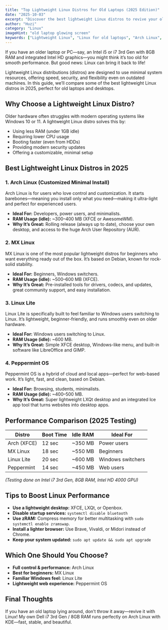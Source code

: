 ```yaml
---
title: "Top Lightweight Linux Distros for Old Laptops (2025 Edition)"
date: "2025-10-03"
excerpt: "Discover the best lightweight Linux distros to revive your old laptop in 2025. Compare Arch Linux, MX Linux, and Linux Lite for performance, RAM usage, and ease of use."
author: "Huzi"
category: "Linux"
imageHint: "old laptop glowing screen"
keywords: ["Lightweight Linux", "Linux for old laptops", "Arch Linux", "MX Linux", "Linux Lite", "Peppermint OS", "best linux distros 2025"]
---
```


If you have an older laptop or PC—say, an Intel i5 or i7 3rd Gen with 8GB RAM and integrated Intel HD graphics—you might think it’s too old for smooth performance. But good news: Linux can bring it back to life!

Lightweight Linux distributions (distros) are designed to use minimal system resources, offering speed, security, and flexibility even on outdated machines. In this guide, we’ll compare some of the best lightweight Linux distros in 2025, perfect for old laptops and desktops.

## Why Choose a Lightweight Linux Distro?

Older hardware often struggles with modern operating systems like Windows 10 or 11. A lightweight Linux distro solves this by:

-   Using less RAM (under 1GB idle)
-   Requiring lower CPU usage
-   Booting faster (even from HDDs)
-   Providing modern security updates
-   Offering a customizable, minimal setup

## Best Lightweight Linux Distros in 2025

### 1. Arch Linux (Customized Minimal Install)

Arch Linux is for users who love control and customization. It starts barebones—meaning you install only what you need—making it ultra-light and perfect for experienced users.

-   **Ideal For:** Developers, power users, and minimalists.
-   **RAM Usage (idle):** ~300–400 MB (XFCE or AwesomeWM).
-   **Why It’s Great:** Rolling release (always up to date), choose your own desktop, and access to the huge Arch User Repository (AUR).

### 2. MX Linux

MX Linux is one of the most popular lightweight distros for beginners who want everything ready out of the box. It’s based on Debian, known for rock-solid stability.

-   **Ideal For:** Beginners, Windows switchers.
-   **RAM Usage (idle):** ~500–600 MB (XFCE).
-   **Why It’s Great:** Pre-installed tools for drivers, codecs, and updates, great community support, and easy installation.

### 3. Linux Lite

Linux Lite is specifically built to feel familiar to Windows users switching to Linux. It’s lightweight, beginner-friendly, and runs smoothly even on older hardware.

-   **Ideal For:** Windows users switching to Linux.
-   **RAM Usage (idle):** ~600 MB.
-   **Why It’s Great:** Simple XFCE desktop, Windows-like menu, and built-in software like LibreOffice and GIMP.

### 4. Peppermint OS

Peppermint OS is a hybrid of cloud and local apps—perfect for web-based work. It’s light, fast, and clean, based on Debian.

-   **Ideal For:** Browsing, students, minimalists.
-   **RAM Usage (idle):** ~400–500 MB.
-   **Why It’s Great:** Super lightweight LXQt desktop and an integrated Ice app tool that turns websites into desktop apps.

## Performance Comparison (2025 Testing)

| Distro        | Boot Time | Idle RAM | Ideal For          |
| ------------- | --------- | -------- | ------------------ |
| Arch (XFCE)   | 12 sec    | ~350 MB  | Power users        |
| MX Linux      | 18 sec    | ~550 MB  | Beginners          |
| Linux Lite    | 20 sec    | ~600 MB  | Windows switchers  |
| Peppermint    | 14 sec    | ~450 MB  | Web users          |

*(Testing done on Intel i7 3rd Gen, 8GB RAM, Intel HD 4000 GPU)*

## Tips to Boost Linux Performance

-   **Use a lightweight desktop:** XFCE, LXQt, or Openbox.
-   **Disable startup services:** `systemctl disable bluetooth`
-   **Use zRAM:** Compress memory for better multitasking with `sudo systemctl enable zramswap`.
-   **Install a lighter browser:** Use Brave, Vivaldi, or Midori instead of Chrome.
-   **Keep your system updated:** `sudo apt update && sudo apt upgrade`

## Which One Should You Choose?

-   **Full control & performance:** Arch Linux
-   **Best for beginners:** MX Linux
-   **Familiar Windows feel:** Linux Lite
-   **Lightweight web experience:** Peppermint OS

## Final Thoughts

If you have an old laptop lying around, don’t throw it away—revive it with Linux! My own Dell i7 3rd Gen / 8GB RAM runs perfectly on Arch Linux with KDE—fast, stable, and beautiful.
